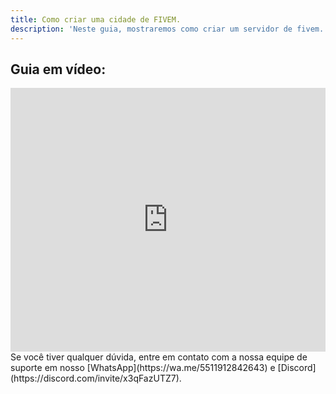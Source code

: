 ```yaml
---
title: Como criar uma cidade de FIVEM.
description: 'Neste guia, mostraremos como criar um servidor de fivem.'
---
```


## Guia em vídeo:
<iframe
  width="100%"
  height="422"
  src="https://www.youtube.com/embed/bsS5ejemoHA?si=8dCYe4LADFlPyhiW"
  title="YouTube video player"
  frameborder="0"
  allow="accelerometer; autoplay; clipboard-write; encrypted-media; gyroscope; picture-in-picture"
  allowfullscreen
></iframe>

<Check>
Se você tiver qualquer dúvida, entre em contato com a nossa equipe de suporte
em nosso [WhatsApp](https://wa.me/5511912842643) 
e [Discord](https://discord.com/invite/x3qFazUTZ7).
</Check>